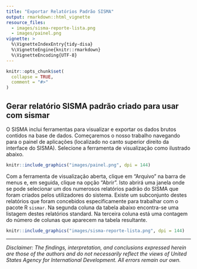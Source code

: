 ```yaml
---
title: "Exportar Relatórios Padrão SISMA"
output: rmarkdown::html_vignette
resource_files:
  - images/sisma-reporte-lista.png
  - images/painel.png
vignette: >
  %\VignetteIndexEntry{tidy-disa}
  %\VignetteEngine{knitr::rmarkdown}
  %\VignetteEncoding{UTF-8}
---   
```


```r
knitr::opts_chunk$set(
  collapse = TRUE,
  comment = "#>"
)
```

## Gerar relatório SISMA padrão criado para usar com sismar 

O SISMA inclui ferramentas para visualizar e exportar os dados brutos contidos na base de dados.  Começaremos o nosso trabalho navegando para o painel de aplicações (localizado no canto superior direito da interface do SISMA). Selecione a ferramenta de visualização como ilustrado abaixo.  

```r
knitr::include_graphics("images/painel.png", dpi = 144)
```

Com a ferramenta de visualização aberta, clique em “Arquivo” na barra de menus e, em seguida, clique na opção “Abrir”. Isto abrirá uma janela onde se pode selecionar um dos numerosos relatórios padrão do SISMA que foram criados pelos utilizadores do sistema. Existe um subconjunto destes relatórios que foram concebidos especificamente para trabalhar com o pacote R `sismar`. Na segunda coluna da tabela abaixo encontra-se uma listagem destes relatórios standard.  Na terceira coluna está uma contagem do número de colunas que aparecem na tabela resultante.

```r
knitr::include_graphics("images/sisma-reporte-lista.png", dpi = 144)
```



---

*Disclaimer: The findings, interpretation, and conclusions expressed herein are those of the authors and do not necessarily reflect the views of United States Agency for International Development. All errors remain our own.*
